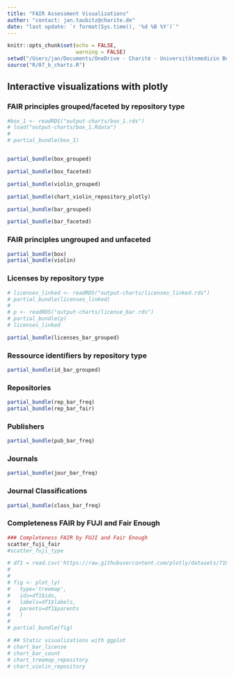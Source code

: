 ```yaml
---
title: "FAIR Assessment Visualizations"
author: "contact: jan.taubitz@charite.de"
date: "last update: `r format(Sys.time(), '%d %B %Y')`"
---
```


```r
knitr::opts_chunk$set(echo = FALSE, 
                      warning = FALSE)
setwd("/Users/jan/Documents/OneDrive - Charité - Universitätsmedizin Berlin/_BIH/BUA-Dashboards/fair-assessment")
source("R/07_b_charts.R")
```

## Interactive visualizations with plotly

### FAIR principles grouped/faceted by repository type
```r

#box_1 <- readRDS("output-charts/box_1.rds")
# load("output-charts/box_1.Rdata")
# 
# partial_bundle(box_1)


partial_bundle(box_grouped)

partial_bundle(box_faceted)

partial_bundle(violin_grouped)

partial_bundle(chart_violin_repository_plotly)

partial_bundle(bar_grouped)

partial_bundle(bar_faceted)


```

### FAIR principles ungrouped and unfaceted

```r
partial_bundle(box)
partial_bundle(violin)
```


### Licenses by repository type
```r
# licenses_linked <- readRDS("output-charts/licenses_linked.rds")
# partial_bundle(licenses_linked)
# 
# p <- readRDS("output-charts/license_bar.rds")
# partial_bundle(p)
# licenses_linked

partial_bundle(licenses_bar_grouped)


```

### Ressource identifiers by repository type

```r
partial_bundle(id_bar_grouped)
```

### Repositories

```r
partial_bundle(rep_bar_freq)
partial_bundle(rep_bar_fair)
```

### Publishers

```r
partial_bundle(pub_bar_freq)
```


### Journals

```r
partial_bundle(jour_bar_freq)
```

### Journal Classifications

```r
partial_bundle(class_bar_freq)
```


### Completeness FAIR by FUJI and Fair Enough
```r
### Completeness FAIR by FUJI and Fair Enough
scatter_fuji_fair
#scatter_fuji_type
```


```r


# df1 = read.csv('https://raw.githubusercontent.com/plotly/datasets/718417069ead87650b90472464c7565dc8c2cb1c/sunburst-coffee-flavors-complete.csv')
# 
# 
# fig <- plot_ly(
#   type='treemap',
#   ids=df1$ids,
#   labels=df1$labels,
#   parents=df1$parents
#   )
# 
# partial_bundle(fig)
```



```r
# ## Static visualizations with ggplot
# chart_bar_license
# chart_bar_count
# chart_treemap_repository
# chart_violin_repository
```

